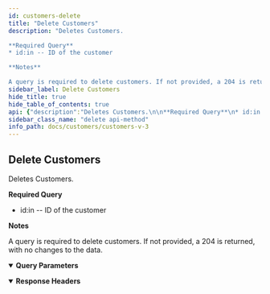 ```yaml
---
id: customers-delete
title: "Delete Customers"
description: "Deletes Customers.

**Required Query**
* id:in -- ID of the customer

**Notes**

A query is required to delete customers. If not provided, a 204 is returned, with no changes to the data."
sidebar_label: Delete Customers
hide_title: true
hide_table_of_contents: true
api: {"description":"Deletes Customers.\n\n**Required Query**\n* id:in -- ID of the customer\n\n**Notes**\n\nA query is required to delete customers. If not provided, a 204 is returned, with no changes to the data.","tags":["Customers"],"operationId":"CustomersDelete","deprecated":false,"parameters":[{"in":"query","name":"id:in","description":"Filter items by ID.\n`id:in=4,5,6`","required":true,"style":"form","explode":false,"schema":{"type":"array","items":{"type":"integer"}}}],"responses":{"204":{"description":"","headers":{}}},"method":"delete","path":"/stores/{store_hash}/v3/customers","servers":[{"url":"https://api.bigcommerce.com","variables":{"store_hash":{"default":"store_hash"}}}],"security":[{"X-Auth-Token":[]}],"securitySchemes":{"X-Auth-Token":{"type":"apiKey","name":"X-Auth-Token","in":"header"}},"info":{"version":"","title":"Customers V3","description":"Create and manage customers.\n\n## Authentication\n\nAuthenticate requests by passing an API account `access_token` in the `X-Auth-Token` HTTP header:\n\n```http\nGET /stores/{{STORE_HASH}}/v3/customers\nhost: api.bigcommerce.com\nAccept: application/json\nX-Auth-Token: {{ACCESS_TOKEN}}\n```\n\n| Header | Parameter | Description |\n|:-------|:----------|:------------|\n| `X-Auth-Token` | `access_token` | Obtained by creating an API account or installing an app in a BigCommerce control panel. |\n\n### OAuth Scopes\n\n| UI Name                                      | Permission | Parameter                                     |\n|:---------------------------------------------|:-----------|:----------------------------------------------|\n| Customers                                    | modify     | `store_v2_customers`                          |\n| Customers                                    | read-only  | `store_v2_customers_read_only`                |\n| Stored Payment Instruments                   | modify     | `store_stored_payment_instruments`            |\n| Stored Payment Instruments                   | read-only  | `store_stored_payment_instruments_read_only`  |\n\nFor more information on Authenticating BigCommerce APIs, see: [Authentication](/api-docs/getting-started/authentication).\n\n## Resources\n* [Customer and Subscribers Overview](/api-docs/store-management/customers).","contact":{}},"postman":{"name":"Delete Customers","description":{"content":"Deletes Customers.\n\n**Required Query**\n* id:in -- ID of the customer\n\n**Notes**\n\nA query is required to delete customers. If not provided, a 204 is returned, with no changes to the data.","type":"text/plain"},"url":{"path":["stores",":store_hash","v3","customers"],"host":["{{baseUrl}}"],"query":[{"disabled":false,"description":{"content":"(Required) Filter items by ID.\n`id:in=4,5,6`","type":"text/plain"},"key":"id:in","value":""}],"variable":[{"disabled":false,"description":{"content":"(Required) ","type":"text/plain"},"type":"any","value":"","key":"store_hash"}]},"method":"DELETE"}}
sidebar_class_name: "delete api-method"
info_path: docs/customers/customers-v-3
---
```



## Delete Customers



Deletes Customers.

**Required Query**
* id:in -- ID of the customer

**Notes**

A query is required to delete customers. If not provided, a 204 is returned, with no changes to the data.

<details style={{"marginBottom":"1rem"}} data-collapsed={false} open={true}><summary style={{}}><strong>Query Parameters</strong></summary><div><ul><ParamsItem className={"paramsItem"} param={{"in":"query","name":"id:in","description":"Filter items by ID.\n`id:in=4,5,6`","required":true,"style":"form","explode":false,"schema":{"type":"array","items":{"type":"integer"}}}}></ParamsItem></ul></div></details><div><ApiTabs><TabItem label={"204"} value={"204"}><div></div><details style={{"textAlign":"left","marginBottom":"1rem"}} data-collaposed={true} open={false}><summary style={{}}><strong>Response Headers</strong></summary><ul style={{"marginLeft":"1rem"}}></ul></details><div></div></TabItem></ApiTabs></div>
      